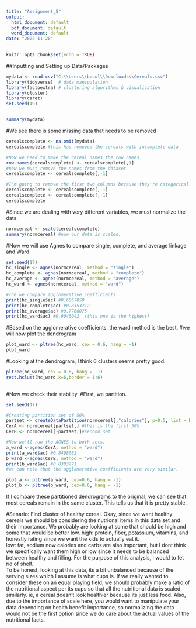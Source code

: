---
title: "Assignment_5"
output:
  html_document: default
  pdf_document: default
  word_document: default
date: "2022-11-20"
---

```{r setup, include=FALSE}
knitr::opts_chunk$set(echo = TRUE)
```

##Inputting and Setting up Data/Packages

```{r}
mydata <- read.csv("C:\\Users\\bucol\\Downloads\\Cereals.csv")
library(tidyverse)  # data manipulation
library(factoextra) # clustering algorithms & visualization
library(cluster)
library(caret)
set.seed(49)


summary(mydata)
```
#We see there is some missing data that needs to be removed
```{r}
cerealscomplete <- na.omit(mydata)
cerealscomplete #this has removed the cereals with incomplete data

#Now we need to make the cereal names the row names
row.names(cerealscomplete) <- cerealscomplete[,1]
#now we must remove the names from the dataset
cerealscomplete <- cerealscomplete[,-1]

#I'm going to remove the first two columns because they're categorical. 
cerealscomplete <- cerealscomplete[,-1]
cerealscomplete <- cerealscomplete[,-1]
cerealscomplete

```

#Since we are dealing with very different variables, we must normalize the data
```{r}
normcereal <- scale(cerealscomplete)
summary(normcereal) #now our data is scaled.
```

#Now we will use Agnes to compare single, complete, and average linkage and Ward. 

```{r}
set.seed(17)
hc_single <- agnes(normcereal, method = "single")
hc_complete <- agnes(normcereal, method = "complete")
hc_average <- agnes(normcereal, method = "average")
hc_ward <- agnes(normcereal, method = "ward")

#The we compare agglomerative coefficients
print(hc_single$ac) #0.6067859
print(hc_complete$ac) #0.8353712
print(hc_average$ac) #0.7766075
print(hc_ward$ac) #0.9046042  (this one is the highest)

```

#Based on the agglomerative coefficients, the ward method is the best. 
#we will now plot the dendrogram
```{r}
plot_ward <- pltree(hc_ward, cex = 0.6, hang = -1)
plot_ward
```
#Looking at the dendrogram, I think 6 clusters seems pretty good. 
```{r}
pltree(hc_ward, cex = 0.6, hang = -1)
rect.hclust(hc_ward,k=6,border = 1:6)
                               
```
#Now we check their stability. 
#First, we partition. 
```{r}
set.seed(17)

#Creating partition set of 50%
partset <- createDataPartition(normcereal[,"calories"], p=0.5, list = FALSE)
CerA <- normcereal[partset,] #this is the first 50%
CerB <- normcereal[-partset,]#second set

#Now we'll run the AGNES to both sets. 
a_ward <-agnes(CerA, method = "ward")
print(a_ward$ac) #0.8498682
b_ward <-agnes(CerB, method = "ward")
print(b_ward$ac) #0.8383771
#we can note that the agglomerative coefficients are very similar. 

plot_a <- pltree(a_ward, cex=0.6, hang = -1)
plot_b <- pltree(b_ward, cex=0.6, hang = -1)
```
If I compare these partitioned dendrograms to the original, we can see that most cereals remain in the same cluster. 
This tells us that it is pretty stable. 

#Senario: Find cluster of healthy cereal. 
Okay, since we want healthy cereals we should be considering the nutrional items in this data set and their importance. 
We probably are looking at some that should be high and some that would be better low. 
high: protein, fiber, potassium, vitamins, and honestly rating since we want the kids to actually eat it.  
low: fat, sodium
now calories and carbs are also important, but I dont think we specifically want them high or low since it needs to be
balanced between healthy and filling. 
For the purpose of this analysis, I would to fet rid of shelf.  
To be honest, looking at this data, its a bit unbalanced because of the serving sizes which I assume is what cups is. 
If we really wanted to consider these on an equal playing field, we should probably make a ratio of the nutritional aspect
per its cups so that all the nutritional data is scaled similarly. ie, a cereal doesn't look healthier because its just less
food. 
Also, due to the importance of scale here, you would want to manipulate your data depending on health benefit importance, 
so normalizing the data would not be the first option since we do care about the actual values of the nutritional facts. 



```

```


